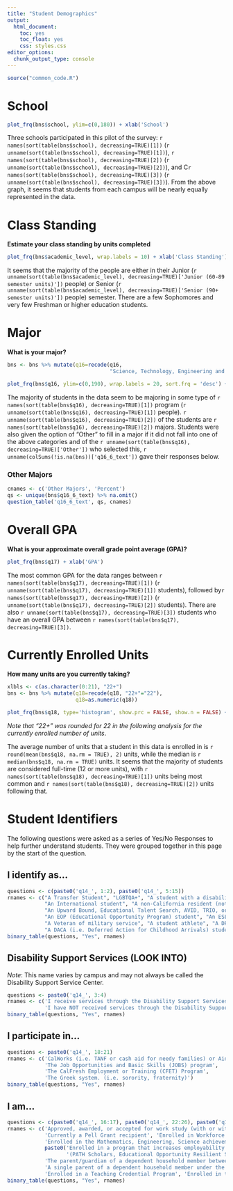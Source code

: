 ```yaml
---
title: "Student Demographics"
output: 
  html_document: 
    toc: yes
    toc_float: yes
    css: styles.css
editor_options: 
  chunk_output_type: console
---
```


```r
source("common_code.R")
```

# School
```r
plot_frq(bns$school, ylim=c(0,180)) + xlab('School')
```
Three schools participated in this pilot of the survey: `r names(sort(table(bns$school), decreasing=TRUE)[1])` (`r unname(sort(table(bns$school), decreasing=TRUE)[1])`), `r names(sort(table(bns$school), decreasing=TRUE)[2])` (`r unname(sort(table(bns$school), decreasing=TRUE)[2])`), and C`r names(sort(table(bns$school), decreasing=TRUE)[3])` (`r unname(sort(table(bns$school), decreasing=TRUE)[3])`). From the above graph, it seems that students from each campus will be nearly equally represented in the data.

# Class Standing
**Estimate your class standing by units completed**
```r
plot_frq(bns$academic_level, wrap.labels = 10) + xlab('Class Standing')
```
It seems that the majority of the people are either in their Junior (`r unname(sort(table(bns$academic_level), decreasing=TRUE)['Junior (60-89 semester units)'])` people) or Senior (`r unname(sort(table(bns$academic_level), decreasing=TRUE)['Senior (90+ semester units)'])` people) semester. There are a few Sophomores and very few Freshman or higher education students.

# Major
**What is your major?**
```r
bns <- bns %>% mutate(q16=recode(q16, 
                                 "Science, Technology, Engineering and Math (STEM) (Includes Medicine, Computer Science, Agriculture, Accounting, Statistics, Nursing, and Nutrition)" = "Science, Technology, Engineering and Math (STEM)"))

plot_frq(bns$q16, ylim=c(0,190), wrap.labels = 20, sort.frq = 'desc') + xlab('')
```
The majority of students in the data seem to be majoring in some type of `r names(sort(table(bns$q16), decreasing=TRUE)[1])` program (`r unname(sort(table(bns$q16), decreasing=TRUE)[1])` people). `r unname(sort(table(bns$q16), decreasing=TRUE)[2])` of the students are `r names(sort(table(bns$q16), decreasing=TRUE)[2])` majors. Students were also given the option of "Other" to fill in a major if it did not fall into one of the above categories and of the `r unname(sort(table(bns$q16), decreasing=TRUE)['Other'])` who selected this, `r unname(colSums(!is.na(bns))['q16_6_text'])` gave their responses below.

### Other Majors
```r
cnames <- c('Other Majors', 'Percent')
qs <- unique(bns$q16_6_text) %>% na.omit()
question_table('q16_6_text', qs, cnames)
```

# Overall GPA
**What is your approximate overall grade point average (GPA)?**
```r
plot_frq(bns$q17) + xlab('GPA')
```
The most common GPA for the data ranges between `r names(sort(table(bns$q17), decreasing=TRUE)[1])` (`r unname(sort(table(bns$q17), decreasing=TRUE)[1])` students), followed by`r names(sort(table(bns$q17), decreasing=TRUE)[2])` (`r unname(sort(table(bns$q17), decreasing=TRUE)[2])` students). There are also `r unname(sort(table(bns$q17), decreasing=TRUE)[3])` students who have an overall GPA between `r names(sort(table(bns$q17), decreasing=TRUE)[3])`. 

# Currently Enrolled Units
**How many units are you currently taking?**
```r
xlbls <- c(as.character(0:21), "22+")
bns <- bns %>% mutate(q18=recode(q18, "22+"="22"),
                      q18=as.numeric(q18))

plot_frq(bns$q18, type='histogram', show.prc = FALSE, show.n = FALSE) + scale_x_continuous(breaks=0:22, labels=xlbls) + xlab('Units')
```
*Note that "22+" was rounded for 22 in the following analysis for the currently enrolled number of units*. 

The average number of units that a student in this data is enrolled in is `r round(mean(bns$q18, na.rm = TRUE), 2)` units, while the median is `r median(bns$q18, na.rm = TRUE)` units. It seems that the majority of students are considered full-time (12 or more units), with `r names(sort(table(bns$q18), decreasing=TRUE)[1])` units being most common and `r names(sort(table(bns$q18), decreasing=TRUE)[2])` units following that.

# Student Identifiers

The following questions were asked as a series of Yes/No Responses to help further understand students. They were grouped together in this page by the start of the question.

## I identify as...
```r
questions <- c(paste0('q14_', 1:2), paste0('q14_', 5:15))
rnames <- c("A Transfer Student", "LGBTQA+", "A student with a disability", "A former foster youth/child",
            "An International student", "A non-California resident (not International)",
            "An Upward Bound, Educational Talent Search, AVID, TRIO, or other college preparation program alumni student",
            "An EOP (Educational Opportunity Program) student", "An ESL (English as a Second Language) student",
            "A Veteran of military service", "A student athlete", "A DREAM (i.e. undocumented) student",
            "A DACA (i.e. Deferred Action for Childhood Arrivals) student")
binary_table(questions, "Yes", rnames)
```

## Disability Support Services (LOOK INTO)
*Note*: This name varies by campus and may not always be called the Disability Support Service Center.
```r
questions <- paste0('q14_', 3:4)
rnames <- c('I receive services through the Disability Support Services Center',
            'I have NOT received services through the Disability Support Services Center')
binary_table(questions, "Yes", rnames)
```

## I participate in...
```r
questions <- paste0('q14_', 18:21)
rnames <- c('CalWorks (i.e. TANF or cash aid for needy families) or Aid to Families with Dependent Children (AFDC)',
            'The Job Opportunities and Basic Skills (JOBS) program',
            'The CalFresh Employment or Training (CFET) Program',
            'The Greek system. (i.e. sorority, fraternity)')
binary_table(questions, "Yes", rnames)
```

## I am...
```r
questions <- c(paste0('q14_', 16:17), paste0('q14_', 22:26), paste0('q101_', 1:2))
rnames <- c('Approved, awarded, or accepted for work study (with or without a work study job)',
            'Currently a Pell Grant recipient', 'Enrolled in Workforce Innovation and Opportunity Act (WIOA)',
            'Enrolled in the Mathematics, Engineering, Science achievement (MESA) program',
            paste0('Enrolled in a program that increases employability for current and former foster youth ',
                   '(PATH Scholars, Educational Opportunity Resilient Scholars Program (RSP), Renaissance Scholars Program)'),
            'The parent/guardian of a dependent household member between the age of 6 and 12 with no adequate childcare',
            'A single parent of a dependent household member under the age of 12',
            'Enrolled in a Teaching Credential Program', 'Enrolled in the School of Social Work Practicum Program (Field work program)')
binary_table(questions, "Yes", rnames)
```
